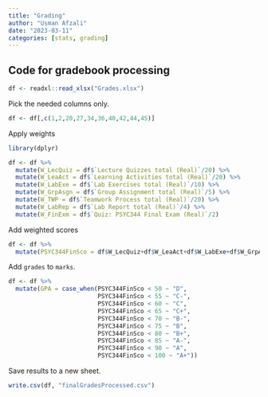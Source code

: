 ```yaml
---
title: "Grading"
author: "Usman Afzali"
date: "2023-03-11"
categories: [stats, grading]
---
```


## Code for gradebook processing

```r
df <- readxl::read_xlsx("Grades.xlsx")
```

Pick the needed columns only.

```r
df <- df[,c(1,2,20,27,34,36,40,42,44,45)]
```

Apply weights

```r
library(dplyr)
```


```r
df <- df %>%
  mutate(W_LecQuiz = df$`Lecture Quizzes total (Real)`/20) %>%
  mutate(W_LeaAct = df$`Learning Activities total (Real)`/20) %>%
  mutate(W_LabExe = df$`Lab Exercises total (Real)`/10) %>%
  mutate(W_GrpAsgn = df$`Group Assignment total (Real)`/5) %>%
  mutate(W_TWP = df$`Teamwork Process total (Real)`/20) %>%
  mutate(W_LabRep = df$`Lab Report total (Real)`/4) %>%
  mutate(W_FinExm = df$`Quiz: PSYC344 Final Exam (Real)`/2)
```

Add weighted scores

```r
df <- df %>%
  mutate(PSYC344FinSco = df$W_LecQuiz+df$W_LeaAct+df$W_LabExe+df$W_GrpAsgn+df$W_TWP+df$W_LabRep+df$W_FinExm)
```

Add `grades` to `marks`.

```r
df <- df %>%
  mutate(GPA = case_when(PSYC344FinSco < 50 ~ "D",
                         PSYC344FinSco < 55 ~ "C-",
                         PSYC344FinSco < 60 ~ "C",
                         PSYC344FinSco < 65 ~ "C+",
                         PSYC344FinSco < 70 ~ "B-",
                         PSYC344FinSco < 75 ~ "B",
                         PSYC344FinSco < 80 ~ "B+",
                         PSYC344FinSco < 85 ~ "A-",
                         PSYC344FinSco < 90 ~ "A",
                         PSYC344FinSco < 100 ~ "A+"))
```

Save results to a new sheet.

```r
write.csv(df, "finalGradesProcessed.csv")
```








